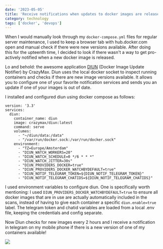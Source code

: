 ```yaml
---
date: '2023-05-05'
title: 'Receive notifications when updates to docker images are released using DIUN'
category: technology
tags: ['docker', 'devops']
---
```


When I would manually look through my `docker-compose.yml` files for regular server maintenance, I used to keep a browser tab with hub.docker.com open and manual check if there were new versions available. After doing this for the upteenth time, I decided to look if there wasn't a way to get pro-actively notified when a new docker image is released.

Lo and behold: the awesome application [DIUN](https://crazymax.dev/diun/) (Docker Image Update Notifier) by CrazyMax. Diun uses the local docker socket to inspect running containers and checks if there are new image versions available. It allows you to configure one of your favorite notification services and sends you an update if one of your images is out of date.

I installed and configured diun using docker compose as follows:

```
version: '3.3'
services:
  diun:
    container_name: diun
    image: crazymax/diun:latest
    command: serve
    volumes:
      - "~/diun/data:/data"
      - "/var/run/docker.sock:/var/run/docker.sock"
    environment:
      - "TZ=Europe/Amsterdam"
      - "DIUN_WATCH_WORKERS=20"
      - "DIUN_WATCH_SCHEDULE=0 */6 * * *"
      - "DIUN_WATCH_JITTER=30s"
      - "DIUN_PROVIDERS_DOCKER=true"
      - "DIUN_PROVIDERS_DOCKER_WATCHBYDEFAULT=true"
      - "DIUN_NOTIF_TELEGRAM_TOKEN=${DIUN_NOTIF_TELEGRAM_TOKEN}"
      - "DIUN_NOTIF_TELEGRAM_CHATIDS=${DIUN_NOTIF_TELEGRAM_CHATIDS}"
```

I used environment variables to configure diun. One is specifically worth mentioning: I used `DIUN_PROVIDERS_DOCKER_WATCHBYDEFAULT=true` to ensure all docker images that are in use are actually automatically included in the scans, instead of having to give each container a specific `diun.enable=true` label. The telegram token and chatid variables are loaded from a local .env file, keeping the credentials and config separate.

Now Diun checks for new images every 2 hours and I receive a notification in telegram on my mobile phone if there is a new version of one of my containers available!

![](../assets/images/2023-05-05-diun.png)


